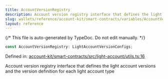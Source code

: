 ```yaml
---
title: AccountVersionRegistry
description: Account version registry interface that defines the light account versions and the version definition for each light account type
slug: wallets/reference/account-kit/smart-contracts/variables/AccountVersionRegistry
layout: reference
---
```


{/* This file is auto-generated by TypeDoc. Do not edit manually. */}

```ts
const AccountVersionRegistry: LightAccountVersionConfigs;
```

Defined in: [account-kit/smart-contracts/src/light-account/utils.ts:16](https://github.com/alchemyplatform/aa-sdk/blob/dc58c113ff1eeb06d4b3f76c505cbbaad47db8fc/account-kit/smart-contracts/src/light-account/utils.ts#L16)

Account version registry interface that defines the light account versions
and the version definition for each light account type
